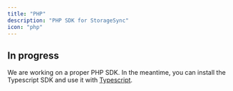 ```yaml
---
title: "PHP"
description: "PHP SDK for StorageSync"
icon: "php"
---
```


## In progress

We are working on a proper PHP SDK. In the meantime, you can install the Typescript SDK and use it with [Typescript](/sdks/typescript).
